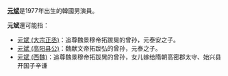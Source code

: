 '''[[元斌|元斌]]'''是1977年出生的韓國男演員。

'''元斌'''還可能指：
*[[元斌_(大宗正丞)|元斌 (大宗正丞)]]：追尊魏景穆帝拓跋晃的曾孙，元泰安之子。
*[[元斌_(高阳县公)|元斌 (高阳县公)]]：魏献文帝拓跋弘的曾孙，元泰之子。
*[[元斌_(西魏)|元斌 (西魏)]]：追尊魏景穆帝拓跋晃的曾孙，女儿嫁给隋朝高密郡太守、始兴县开国子辛谦

{{消歧义|cat=二字元姓人名消歧义}}